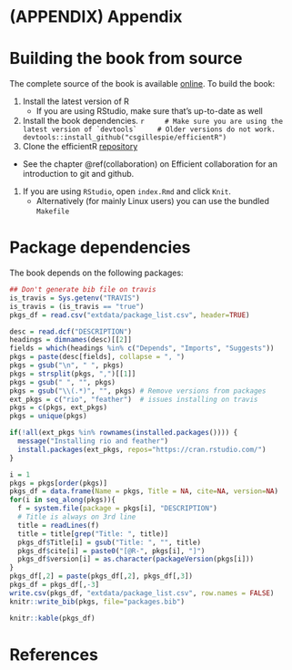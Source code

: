 # (APPENDIX) Appendix {-} 

# Building the book from source

The complete source of the book is available [online](https://github.com/csgillespie/efficientR). To build the book:

1. Install the latest version of R
    * If you are using RStudio, make sure that's up-to-date as well
1. Install the book dependencies.
    ```r
    # Make sure you are using the latest version of `devtools`
    # Older versions do not work.
    devtools::install_github("csgillespie/efficientR")
    ```
1. Clone the efficientR [repository](https://github.com/csgillespie/efficientR)
  * See the chapter \@ref(collaboration) on Efficient collaboration for an introduction
  to git and github.
1. If you are using `RStudio`, open `index.Rmd` and click `Knit`.
    * Alternatively (for mainly Linux users) you can use the bundled `Makefile`

# Package dependencies 

The book depends on the following packages:

```r
## Don't generate bib file on travis
is_travis = Sys.getenv("TRAVIS")
is_travis = (is_travis == "true")
pkgs_df = read.csv("extdata/package_list.csv", header=TRUE)
```

```r
desc = read.dcf("DESCRIPTION")
headings = dimnames(desc)[[2]]
fields = which(headings %in% c("Depends", "Imports", "Suggests"))
pkgs = paste(desc[fields], collapse = ", ")
pkgs = gsub("\n", " ", pkgs)
pkgs = strsplit(pkgs, ",")[[1]]
pkgs = gsub(" ", "", pkgs)
pkgs = gsub("\\(.*)", "", pkgs) # Remove versions from packages
ext_pkgs = c("rio", "feather")  # issues installing on travis
pkgs = c(pkgs, ext_pkgs)
pkgs = unique(pkgs)

if(!all(ext_pkgs %in% rownames(installed.packages()))) {
  message("Installing rio and feather")
  install.packages(ext_pkgs, repos="https://cran.rstudio.com/")
}

i = 1
pkgs = pkgs[order(pkgs)]
pkgs_df = data.frame(Name = pkgs, Title = NA, cite=NA, version=NA)
for(i in seq_along(pkgs)){
  f = system.file(package = pkgs[i], "DESCRIPTION")
  # Title is always on 3rd line
  title = readLines(f)
  title = title[grep("Title: ", title)]
  pkgs_df$Title[i] = gsub("Title: ", "", title)
  pkgs_df$cite[i] = paste0("[@R-", pkgs[i], "]")
  pkgs_df$version[i] = as.character(packageVersion(pkgs[i]))
}
pkgs_df[,2] = paste(pkgs_df[,2], pkgs_df[,3])
pkgs_df = pkgs_df[,-3]
write.csv(pkgs_df, "extdata/package_list.csv", row.names = FALSE)
knitr::write_bib(pkgs, file="packages.bib")
```

```r
knitr::kable(pkgs_df)
```

# References {-}
